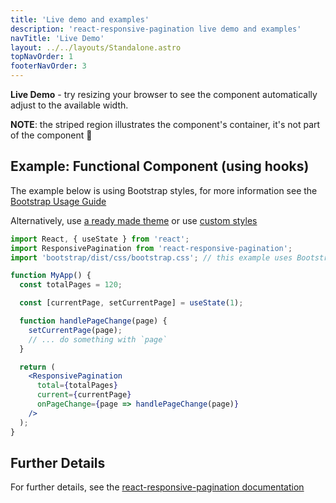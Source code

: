```yaml
---
title: 'Live demo and examples'
description: 'react-responsive-pagination live demo and examples'
navTitle: 'Live Demo'
layout: ../../layouts/Standalone.astro
topNavOrder: 1
footerNavOrder: 3
---
```



**Live Demo** - try resizing your browser to see the component automatically adjust to the available width.

<BootstrapThemeContainer hasBorder striped shadow>
  <PaginationRenderer client:load total={120} />
</BootstrapThemeContainer>

**NOTE**: the striped region illustrates the component's container, it's not part of the component 🙂

## Example: Functional Component (using hooks)

The example below is using Bootstrap styles, for more information see the [Bootstrap Usage Guide](/bootstrap-pagination)

Alternatively, use [a ready made theme](/themes) or use [custom styles](/custom-styled-pagination)

```jsx
import React, { useState } from 'react';
import ResponsivePagination from 'react-responsive-pagination';
import 'bootstrap/dist/css/bootstrap.css'; // this example uses Bootstrap styles

function MyApp() {
  const totalPages = 120;

  const [currentPage, setCurrentPage] = useState(1);

  function handlePageChange(page) {
    setCurrentPage(page);
    // ... do something with `page`
  }

  return (
    <ResponsivePagination
      total={totalPages}
      current={currentPage}
      onPageChange={page => handlePageChange(page)}
    />
  );
}
```

## Further Details

For further details, see the [react-responsive-pagination documentation](/)
